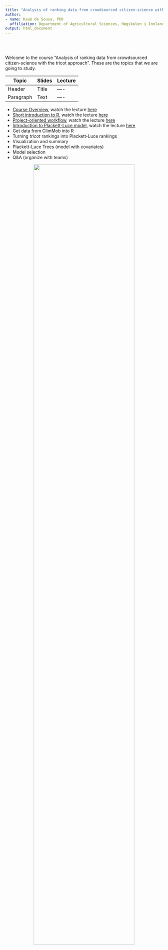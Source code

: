```yaml
---
title: "Analysis of ranking data from crowdsourced citizen-science with the tricot approach"
author:
- name: Kauê de Sousa, PhD
  affiliation: Department of Agricultural Sciences, Høgskolen i Innlandet, Norway <br> Digital Inclusion, Alliance of Bioversity International and CIAT, Italy
output: html_document
---
```

  
\
\

Welcome to the course "Analysis of ranking data from crowdsourced citizen-science with the tricot approach". These are the topics that we are going to study. 

| Topic      | Slides | Lecture |
| ----------- | ----------- | ---- |
| Header      | Title       | ---- |
| Paragraph   | Text        | ---- |


* [Course Overview](01_course_overview.html), watch the lecture [here]()
* [Short introduction to R](02_introduction_to_R.html), watch the lecture [here]()
* [Project-oriented workflow](03_project_oriented_workflow.html), watch the lecture [here]()
* [Introduction to Plackett-Luce model](04_introduction_plmodel.html), watch the lecture [here]()
* Get data from ClimMob into R
* Turning *tricot* rankings into Plackett-Luce rankings
* Visualization and summary
* Plackett-Luce Trees (model with covariates)
* Model selection 
* Q&A (organize with teams)



<center>
<img src="img/logos.png" width="80%"/>
</center>
